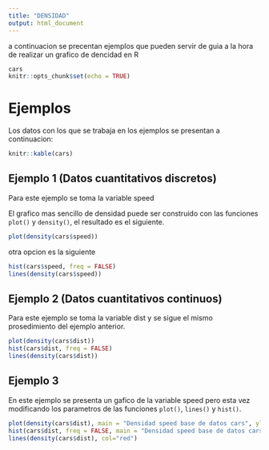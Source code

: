 ```yaml
---
title: "DENSIDAD"
output: html_document
---
```


a continuacion se precentan ejemplos que pueden servir de guia a la hora de realizar un grafico de dencidad en R

```r
cars
knitr::opts_chunk$set(echo = TRUE)
```
# Ejemplos

Los datos con los que se trabaja en los ejemplos se presentan a continuacion:

```r
knitr::kable(cars)
```

## Ejemplo 1 (Datos cuantitativos discretos)

Para este ejemplo se toma la variable speed


El grafico mas sencillo de densidad puede ser construido con las funciones `plot()` y `density()`, el resultado es el siguiente.

```r
plot(density(cars$speed))
```
otra opcion es la siguiente

```r
hist(cars$speed, freq = FALSE)
lines(density(cars$speed))
```
## Ejemplo 2 (Datos cuantitativos continuos)

Para este ejemplo se toma la variable dist y se sigue el mismo prosedimiento del ejemplo anterior.

```r
plot(density(cars$dist))
hist(cars$dist, freq = FALSE)
lines(density(cars$dist))

```
## Ejemplo 3 

En este ejemplo se presenta un gafico de la variable speed pero esta vez modificando los parametros de las funciones `plot()`, `lines()` y `hist()`.

```r
plot(density(cars$dist), main = "Densidad speed base de datos cars", ylab = "Densidad", xlab = "Speed", col=10)
hist(cars$dist, freq = FALSE, main = "Densidad speed base de datos cars", ylab = "Densidad", xlab = "Speed", col="509")
lines(density(cars$dist), col="red")
```
